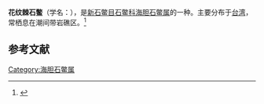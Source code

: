 {{Speciesbox
| name = 花纹棘石鳖
| image = 
| image_width = 
| genus = Acanthopleura
| species = woodwardi
| authority = Kaas et Belle, 1988
}}
'''花纹棘石鳖'''（学名：''{{lang|la|Acanthopleura woodwardi}}''），是[[新石鳖目|新石鳖目]][[石鳖科|石鳖科]][[海胆石鳖属|海胆石鳖属]]的一种。主要分布于[[台湾|台湾]]，常栖息在潮间带岩礁区。<ref>{{cite web|url=http://shell.sinica.edu.tw/chinese/shellbase_detail.php?science_no=3373|title=国际贝库：花纹棘石鳖|publisher=台湾贝类资料库|accessdate=2009-08-11}}</ref>

== 参考文献 ==
{{reflist|2}}

[[Category:海胆石鳖属|Category:海胆石鳖属]]